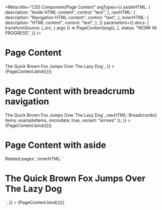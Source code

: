 <!-- @license CC0-1.0 -->


<Meta
  title="CSS Component/Page Content"
  argTypes={{
    asideHTML: {
      description: "Aside HTML content",
      control: "text",
    },
    navHTML: {
      description: "Navigation HTML content",
      control: "text",
    },
    innerHTML: {
      description: "HTML content",
      control: "text",
    },
  }}
  parameters={{
    docs: {
      transformSource: (_src, { args }) => PageContent(args),
    },
    status: "WORK IN PROGRESS",
  }}
/>

# Page Content

<Canvas>
  <Story
    name="Page Content"
    args={{
      innerHTML: `<h1>The Quick Brown Fox Jumps Over The Lazy Dog</h1>`,
    }}
  >
    {PageContent.bind({})}
  </Story>
</Canvas>

<ArgsTable story="Page Content" />

# Page Content with breadcrumb navigation

<Canvas>
  <Story
    name="Page Content with breadcrumb navigation"
    args={{
      innerHTML: `<h1>The Quick Brown Fox Jumps Over The Lazy Dog</h1>`,
      navHTML: Breadcrumb({ items: exampleItems, microdata: true, variant: "arrows" }),
    }}
  >
    {PageContent.bind({})}
  </Story>
</Canvas>

# Page Content with aside

<Canvas>
  <Story
    name="Page Content with aside"
    args={{
      asideHTML: `<h2>Related pages</h2>`,
      innerHTML: `<h1>The Quick Brown Fox Jumps Over The Lazy Dog</h1>`,
    }}
  >
    {PageContent.bind({})}
  </Story>
</Canvas>
